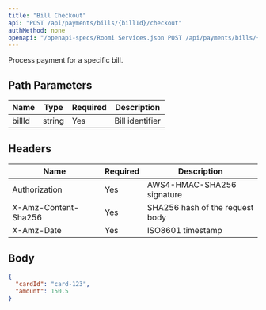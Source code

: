 ```yaml
---
title: "Bill Checkout"
api: "POST /api/payments/bills/{billId}/checkout"
authMethod: none
openapi: "/openapi-specs/Roomi Services.json POST /api/payments/bills/{billId}/checkout"
---
```


Process payment for a specific bill.

## Path Parameters


| Name | Type | Required | Description |
| --- | --- | --- | --- |
| billId | string | Yes | Bill identifier |


## Headers


| Name | Required | Description |
| --- | --- | --- |
| Authorization | Yes | AWS4-HMAC-SHA256 signature |
| X-Amz-Content-Sha256 | Yes | SHA256 hash of the request body |
| X-Amz-Date | Yes | ISO8601 timestamp |


## Body

```json
{
  "cardId": "card-123",
  "amount": 150.5
}
```
